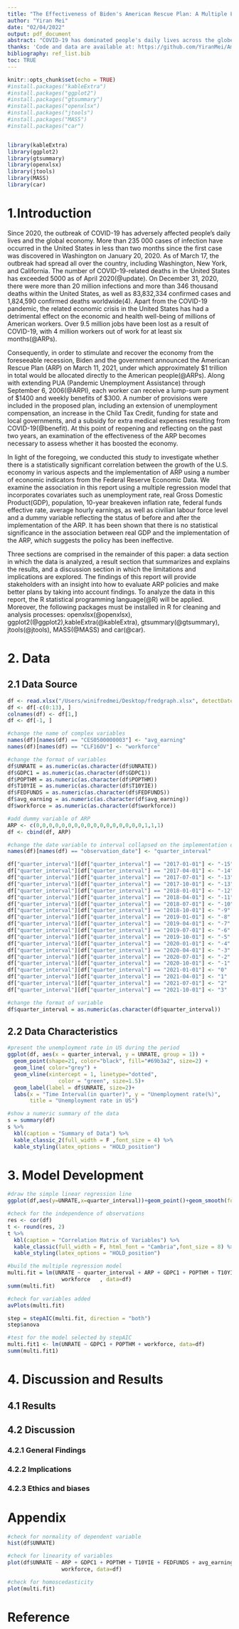 ```yaml
---
title: "The Effectiveness of Biden's American Rescue Plan: A Multiple Linear Regression Analysis"
author: "Yiran Mei"
date: "02/04/2022"
output: pdf_document
abstract: "COVID-19 has dominated people's daily lives across the globe since its emergence at the beginning of 2020. In order to combat the adverse effects of the recession on the United States economy, President Biden announced and signed the American Rescue Plan (ARP) to stimulate the market. The purpose of this study is to investigate the impact of the plan's implementation on a number of economic indicators such as the unemployment rate and inflation rate using a multiple regression model. Additionally, statistical techniques such as regression analysis, correlation analysis, and ANOVA are applied to analyze the regression model's results. We estimate that the ARP has no statistical significance with respect to these economic indicators based on our regression model. Statistical analysis of data and evaluation of statistical results will be conducted using the R statistical programming language, version 4.1.2."
thanks: 'Code and data are available at: https://github.com/YiranMei/American-Rescue-Plan.'
bibliography: ref_list.bib
toc: TRUE
---
```


```r
knitr::opts_chunk$set(echo = TRUE)
#install.packages("kableExtra")
#install.packages("ggplot2")
#install.packages("gtsummary")
#install.packages("openxlsx")
#install.packages("jtools")
#install.packages("MASS")
#install.packages("car")


library(kableExtra)
library(ggplot2)
library(gtsummary)
library(openxlsx)
library(jtools)
library(MASS)
library(car)
```

# 1.Introduction
Since 2020, the outbreak of COVID-19 has adversely affected people's daily lives and the global economy. More than 235 000 cases of infection have occurred in the United States in less than two months since the first case was discovered in Washington on January 20, 2020. As of March 17, the outbreak had spread all over the country, including Washington, New York, and California. The number of COVID-19-related deaths in the United States has exceeded 5000 as of April 2020(@update). On December 31, 2020, there were more than 20 million infections and more than 346 thousand deaths within the United States, as well as 83,832,334 confirmed cases and 1,824,590 confirmed deaths worldwide(4). Apart from the COVID-19 pandemic, the related economic crisis in the United States has had a detrimental effect on the economic and health well-being of millions of American workers. Over 9.5 million jobs have been lost as a result of COVID-19, with 4 million workers out of work for at least six months(@ARPs).

Consequently, in order to stimulate and recover the economy from the foreseeable recession, Biden and the government announced the American Rescue Plan (ARP) on March 11, 2021, under which approximately $1 trillion in total would be allocated directly to the American people(@ARPs). Along with extending PUA (Pandemic Unemployment Assistance) through September 6, 2006(@ARPl), each worker can receive a lump-sum payment of $1400 and weekly benefits of $300. A number of provisions were included in the proposed plan, including an extension of unemployment compensation, an increase in the Child Tax Credit, funding for state and local governments, and a subsidy for extra medical expenses resulting from COVID-19(@benefit). At this point of reopening and reflecting on the past two years, an examination of the effectiveness of the ARP becomes necessary to assess whether it has boosted the economy.

In light of the foregoing, we conducted this study to investigate whether there is a statistically significant correlation between the growth of the U.S. economy in various aspects and the implementation of ARP using a number of economic indicators from the Federal Reserve Economic Data. We examine the association in this report using a multiple regression model that incorporates covariates such as unemployment rate, real Gross Domestic Product(GDP), population, 10-year breakeven inflation rate, federal funds effective rate, average hourly earnings, as well as civilian labour force level and a dummy variable reflecting the status of before and after the implementation of the ARP. It has been shown that there is no statistical significance in the association between real GDP and the implementation of the ARP, which suggests the policy has been ineffective. 
 
Three sections are comprised in the remainder of this paper: a data section in which the data is analyzed, a result section that summarizes and explains the results, and a discussion section in which the limitations and implications are explored. The findings of this report will provide stakeholders with an insight into how to evaluate ARP policies and make better plans by taking into account findings.
To analyze the data in this report, the R statistical programming language(@R) will be applied. Moreover, the following packages must be installed in R for cleaning and analysis processes: openxlsx(@openxlsx), ggplot2(@ggplot2),kableExtra(@kableExtra), gtsummary(@gtsummary), jtools(@jtools), MASS(@MASS) and car(@car).

\newpage

# 2. Data

## 2.1 Data Source
```r
df <- read.xlsx("/Users/winifredmei/Desktop/fredgraph.xlsx", detectDates = TRUE)
df <- df[-c(0:13), ]
colnames(df) <- df[1,]
df <- df[-1, ]
```


```r
#change the name of complex variables
names(df)[names(df) == "CES0500000003"] <- "avg_earning"
names(df)[names(df) == "CLF16OV"] <- "workforce"

#change the format of variables
df$UNRATE = as.numeric(as.character(df$UNRATE))
df$GDPC1 = as.numeric(as.character(df$GDPC1))
df$POPTHM = as.numeric(as.character(df$POPTHM))
df$T10YIE = as.numeric(as.character(df$T10YIE))
df$FEDFUNDS = as.numeric(as.character(df$FEDFUNDS))
df$avg_earning = as.numeric(as.character(df$avg_earning))
df$workforce = as.numeric(as.character(df$workforce))

#add dummy variable of ARP
ARP <- c(0,0,0,0,0,0,0,0,0,0,0,0,0,0,0,0,0,1,1,1)
df <- cbind(df, ARP)
```

```r

#change the date variable to interval collapsed on the implementation of ARP
names(df)[names(df) == "observation_date"] <- "quarter_interval"

df["quarter_interval"][df["quarter_interval"] == "2017-01-01"] <- "-15"
df["quarter_interval"][df["quarter_interval"] == "2017-04-01"] <- "-14"
df["quarter_interval"][df["quarter_interval"] == "2017-07-01"] <- "-13"
df["quarter_interval"][df["quarter_interval"] == "2017-10-01"] <- "-13"
df["quarter_interval"][df["quarter_interval"] == "2018-01-01"] <- "-12"
df["quarter_interval"][df["quarter_interval"] == "2018-04-01"] <- "-11"
df["quarter_interval"][df["quarter_interval"] == "2018-07-01"] <- "-10"
df["quarter_interval"][df["quarter_interval"] == "2018-10-01"] <- "-9"
df["quarter_interval"][df["quarter_interval"] == "2019-01-01"] <- "-8"
df["quarter_interval"][df["quarter_interval"] == "2019-04-01"] <- "-7"
df["quarter_interval"][df["quarter_interval"] == "2019-07-01"] <- "-6"
df["quarter_interval"][df["quarter_interval"] == "2019-10-01"] <- "-5"
df["quarter_interval"][df["quarter_interval"] == "2020-01-01"] <- "-4"
df["quarter_interval"][df["quarter_interval"] == "2020-04-01"] <- "-3"
df["quarter_interval"][df["quarter_interval"] == "2020-07-01"] <- "-2"
df["quarter_interval"][df["quarter_interval"] == "2020-10-01"] <- "-1"
df["quarter_interval"][df["quarter_interval"] == "2021-01-01"] <- "0"
df["quarter_interval"][df["quarter_interval"] == "2021-04-01"] <- "1"
df["quarter_interval"][df["quarter_interval"] == "2021-07-01"] <- "2"
df["quarter_interval"][df["quarter_interval"] == "2021-10-01"] <- "3"

#change the format of variable
df$quarter_interval = as.numeric(as.character(df$quarter_interval))
```

## 2.2 Data Characteristics


```r
#present the unemployment rate in US during the period
ggplot(df, aes(x = quarter_interval, y = UNRATE, group = 1)) +
  geom_point(shape=21, color="black", fill="#69b3a2", size=2) +
  geom_line( color="grey") +
  geom_vline(xintercept = 1, linetype="dotted", 
                color = "green", size=1.5)+
  geom_label(label = df$UNRATE, size=2)+
  labs(x = "Time Interval(in quarter)", y = "Unemployment rate(%)", 
       title = "Unemployment rate in US")
```


```r
#show a numeric summary of the data
s = summary(df)
s %>%
  kbl(caption = "Summary of Data") %>%
  kable_classic_2(full_width = F ,font_size = 4) %>%
  kable_styling(latex_options = "HOLD_position")
```

\newpage
# 3. Model Development

```r
#draw the simple linear regression line
ggplot(df,aes(y=UNRATE,x=quarter_interval))+geom_point()+geom_smooth(formula = y ~ x, method = "lm") 
```


```r
#check for the independence of observations
res <- cor(df)
t <- round(res, 2)
t %>%
  kbl(caption = "Correlation Matrix of Variables") %>%
  kable_classic(full_width = F, html_font = "Cambria",font_size = 8) %>%
  kable_styling(latex_options = "HOLD_position")
```


\newpage



```r
#build the multiple regression model
multi.fit = lm(UNRATE ~ quarter_interval + ARP + GDPC1 + POPTHM + T10YIE + FEDFUNDS + avg_earning + 
                 workforce   , data=df)
summ(multi.fit)
```

```r
#check for variables added
avPlots(multi.fit)
```



```r
step = stepAIC(multi.fit, direction = "both")
step$anova 
```


```r
#test for the model selected by stepAIC
multi.fit1 <- lm(UNRATE ~ GDPC1 + POPTHM + workforce, data=df)
summ(multi.fit1)
```



# 4. Discussion and Results


## 4.1 Results



## 4.2 Discussion

### 4.2.1 General Findings


### 4.2.2 Implications
### 4.2.3 Ethics and biases


\newpage
# Appendix
```r
#check for normality of dependent variable
hist(df$UNRATE)
```

```r
#check for linearity of variables
plot(df$UNRATE ~ ARP + GDPC1 + POPTHM + T10YIE + FEDFUNDS + avg_earning + 
                 workforce, data=df)
```

```r
#check for homoscedasticity
plot(multi.fit)
```

\newpage

# Reference







